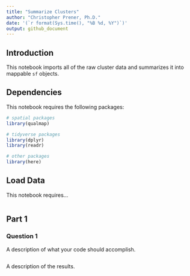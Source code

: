 ```yaml
---
title: "Summarize Clusters"
author: "Christopher Prener, Ph.D."
date: '(`r format(Sys.time(), "%B %d, %Y")`)'
output: github_document
---
```


## Introduction
This notebook imports all of the raw cluster data and summarizes it into mappable `sf` objects.

## Dependencies
This notebook requires the following packages:

```r
# spatial packages
library(qualmap)

# tidyverse packages
library(dplyr)
library(readr)

# other packages
library(here)
```

## Load Data
This notebook requires...

```r

```

## Part 1
### Question 1
A description of what your code should accomplish.

```r

```

A description of the results.
